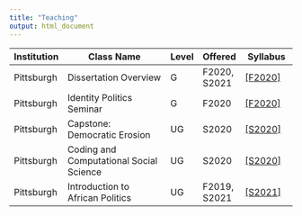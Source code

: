 ```yaml
---
title: "Teaching"
output: html_document
---
```


|   Institution    |  Class Name                               |   Level   |  Offered     | Syllabus
| -----------------|-------------------------------------------|-----------|--------------|--------------------|
|  Pittsburgh            |  Dissertation Overview                    |    G      |  F2020, S2021|  <a href="https://www.dropbox.com/s/usa72wx1l0tfm23/PS2904_Diss_Sem_2020.pdf?dl=0">[F2020]</a>                   |
|  Pittsburgh            |  Identity Politics Seminar                |    G      |  F2020       | <a href="https://www.dropbox.com/s/qwmyiwod4abm1r8/PS_2330_Identity_Politics_%28Fall_2020%29.pdf?dl=0">[F2020]</a>                   |
|  Pittsburgh            |  Capstone: Democratic Erosion             |    UG     |  S2020       |   <a href="https://www.dropbox.com/s/e935mj1qsv76jbb/PS1381_Capstone__Building_Democracy.pdf?dl=0">[S2020]</a>                   |
|  Pittsburgh            |  Coding and Computational Social Science  |    UG     |  S2020       |  <a href="https://www.dropbox.com/s/g7p0y3znv7qj6ga/Syllabus_Draft.CCSS.pdf?dl=0">[S2020]</a>                  |
|  Pittsburgh            |  Introduction to African Politics         |    UG     |  F2019, S2021|   <a href="https://www.dropbox.com/s/k6zv0vhrl6pzdjy/AfPol_Syllabus_Spr2021.pdf?dl=0">[S2021]</a>                   |